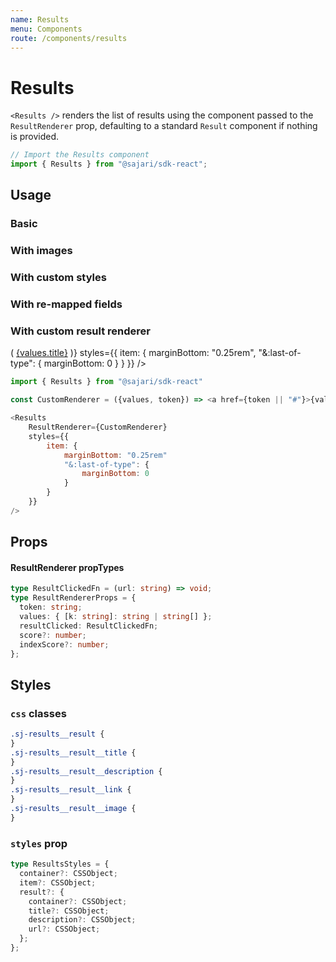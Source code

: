 ```yaml
---
name: Results
menu: Components
route: /components/results
---
```




# Results

`<Results />` renders the list of results using the component passed to the `ResultRenderer` prop, defaulting
to a standard `Result` component if nothing is provided.

```javascript
// Import the Results component
import { Results } from "@sajari/sdk-react";
```

## Usage

### Basic

<Playground>
  <Results />
</Playground>

### With images

<Playground>
  <Results showImages />
</Playground>

### With custom styles

<Playground>
  <Results
    styles={{
      container: {
        flexWrap: "nowrap",
        justifyContent: "space-between"
      },
      item: {
        width: "32%",
        padding: "0.5rem",
        boxShadow: "0 2px 2px 0 rgba(0,0,0,0.16), 0 0 0 1px rgba(0,0,0,0.08)",
        marginBottom: 0
      },
      result: {
        container: {
          height: "100%",
          justifyContent: "space-between"
        }
      }
    }}
  />
</Playground>

### With re-mapped fields

<Playground>
  <Results
    fields={{
      title: "description",
      description: "title",
      url: "url",
      image: "image"
    }}
  />
</Playground>

### With custom result renderer

<ExampleContainer>
  <Results
    ResultRenderer={({ values, token }) => (
      <a href={token || "#"}>{values.title}</a>
    )}
    styles={{
      item: {
        marginBottom: "0.25rem",
        "&:last-of-type": {
          marginBottom: 0
        }
      }
    }}
  />
</ExampleContainer>

```javascript
import { Results } from "@sajari/sdk-react"

const CustomRenderer = ({values, token}) => <a href={token || "#"}>{values.title}</a>

<Results
    ResultRenderer={CustomRenderer}
    styles={{
        item: {
            marginBottom: "0.25rem"
            "&:last-of-type": {
                marginBottom: 0
            }
        }
    }}
/>
```

## Props

<PropsTable of={Results} />

#### ResultRenderer propTypes

```typescript
type ResultClickedFn = (url: string) => void;
type ResultRendererProps = {
  token: string;
  values: { [k: string]: string | string[] };
  resultClicked: ResultClickedFn;
  score?: number;
  indexScore?: number;
};
```

## Styles

### `css` classes

```css
.sj-results__result {
}
.sj-results__result__title {
}
.sj-results__result__description {
}
.sj-results__result__link {
}
.sj-results__result__image {
}
```

### `styles` prop

```typescript
type ResultsStyles = {
  container?: CSSObject;
  item?: CSSObject;
  result?: {
    container?: CSSObject;
    title?: CSSObject;
    description?: CSSObject;
    url?: CSSObject;
  };
};
```
